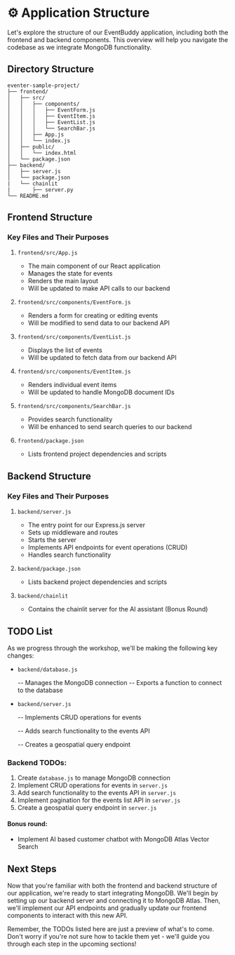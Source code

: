 # ⚙️ Application Structure

Let's explore the structure of our EventBuddy application, including both the frontend and backend components. This overview will help you navigate the codebase as we integrate MongoDB functionality.

## Directory Structure

```
eventer-sample-project/
├── frontend/
│   ├── src/
│   │   ├── components/
│   │   │   ├── EventForm.js
│   │   │   ├── EventItem.js
│   │   │   ├── EventList.js
│   │   │   └── SearchBar.js
│   │   ├── App.js
│   │   └── index.js
│   ├── public/
│   │   └── index.html
│   └── package.json
├── backend/
│   ├── server.js
│   └── package.json
|   └── chainlit
|       ├── server.py
└── README.md
```

## Frontend Structure

### Key Files and Their Purposes

1. `frontend/src/App.js`
   - The main component of our React application
   - Manages the state for events
   - Renders the main layout
   - Will be updated to make API calls to our backend

2. `frontend/src/components/EventForm.js`
   - Renders a form for creating or editing events
   - Will be modified to send data to our backend API

3. `frontend/src/components/EventList.js`
   - Displays the list of events
   - Will be updated to fetch data from our backend API

4. `frontend/src/components/EventItem.js`
   - Renders individual event items
   - Will be updated to handle MongoDB document IDs

5. `frontend/src/components/SearchBar.js`
   - Provides search functionality
   - Will be enhanced to send search queries to our backend

6. `frontend/package.json`
   - Lists frontend project dependencies and scripts

## Backend Structure

### Key Files and Their Purposes

1. `backend/server.js`
   - The entry point for our Express.js server
   - Sets up middleware and routes
   - Starts the server
   - Implements API endpoints for event operations (CRUD)
   - Handles search functionality



3. `backend/package.json`
   - Lists backend project dependencies and scripts

4. `backend/chainlit` 
   - Contains the chainlit server for the AI assistant (Bonus Round)

## TODO List

As we progress through the workshop, we'll be making the following key changes:

- `backend/database.js`

   -- Manages the MongoDB connection
   -- Exports a function to connect to the database

- `backend/server.js`

   -- Implements CRUD operations for events

   -- Adds search functionality to the events API

   -- Creates a geospatial query endpoint
   



### Backend TODOs:
1. Create `database.js` to manage MongoDB connection
2. Implement CRUD operations for events in `server.js`
3. Add search functionality to the events API in `server.js`
4. Implement pagination for the events list API in `server.js`
5. Create a geospatial query endpoint in `server.js`

#### Bonus round:
- Implement AI based customer chatbot with MongoDB Atlas Vector Search


## Next Steps

Now that you're familiar with both the frontend and backend structure of our application, we're ready to start integrating MongoDB. We'll begin by setting up our backend server and connecting it to MongoDB Atlas. Then, we'll implement our API endpoints and gradually update our frontend components to interact with this new API.

Remember, the TODOs listed here are just a preview of what's to come. Don't worry if you're not sure how to tackle them yet - we'll guide you through each step in the upcoming sections!